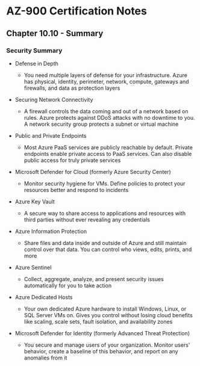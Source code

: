 # AZ-900 Certification Notes
## Chapter 10.10 - Summary

### Security Summary
* Defense in Depth
	* You need multiple layers of defense for your infrastructure. Azure has physical, identity, perimeter, network, compute, gateways and firewalls, and data as protection layers
* Securing Network Connectivity
	* A firewall controls the data coming and out of a network based on rules. Azure protects against DDoS attacks with no downtime to you. A network security group protects a subnet or virtual machine
* Public and Private Endpoints
	* Most Azure PaaS services are publicly reachable by default. Private endpoints enable private access to PaaS services. Can also disable public access for truly private services

* Microsoft Defender for Cloud (formerly Azure Security Center)
	* Monitor security hygiene for VMs. Define policies to protect your resources better and respond to incidents
* Azure Key Vault
	* A secure way to share access to applications and resources with third parties without ever revealing any credentials
* Azure Information Protection
	* Share files and data inside and outside of Azure and still maintain control over that data. You can control who views, edits, prints, and more

* Azure Sentinel
	* Collect, aggregate, analyze, and present security issues automatically for you to take action
* Azure Dedicated Hosts
	* Your own dedicated Azure hardware to install Windows, Linux, or SQL Server VMs on. Gives you control without losing cloud benefits like scaling, scale sets, fault isolation, and availability zones
* Microsoft Defender for Identity (formerly Advanced Threat Protection)
	* You secure and manage users of your organization. Monitor users' behavior, create a baseline of this behavior, and report on any anomalies from it